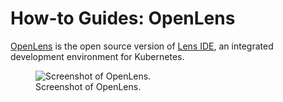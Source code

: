 # How-to Guides: OpenLens {#sec-openlens}

[OpenLens](https://github.com/lensapp/lens) is the open source version of [Lens IDE](https://k8slens.dev/), an integrated development environment for Kubernetes.

![Screenshot of OpenLens.](../img/openlens.png)
